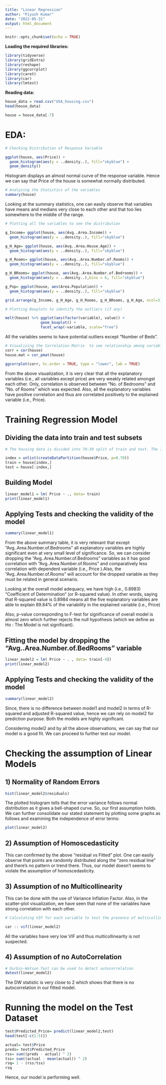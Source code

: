 ---
title: "Linear Regression"
author: "Piyush Kumar"
date: "2022-05-31"
output: html_document
---

```{r setup, include=FALSE}
knitr::opts_chunk$set(echo = TRUE)
```

**Loading the required libraries:**
```{r}
library(tidyverse)
library(gridExtra)
library(reshape)
library(ggcorrplot)
library(caret)
library(car)
library(lmtest)
```


**Reading data:**
```{r}
house_data = read.csv("USA_housing.csv")
head(house_data)

house = house_data[-7]
```

# EDA:
```{r}
# Checking Distribution of Response Variable

ggplot(house, aes(Price)) +
  geom_histogram(aes(y = ..density..), fill="skyblue") +
  geom_density() 

```


Histogram displays an almost normal curve of the response variable. Hence we can say that Price of the house is somewhat normally distributed.


```{r}
# Analyzing the Statistics of the variables
summary(house)
```


Looking at the summary statistics, one can easily observe that variables have means and medians very close to each other and that too lies somewhere to the middle of the range. 


```{r}
# Plotting all the variables to see the distribution

g_Income= ggplot(house, aes(Avg..Area.Income)) +
  geom_histogram(aes(y = ..density..), fill="skyblue") 

g_H_Age= ggplot(house, aes(Avg..Area.House.Age)) +
  geom_histogram(aes(y = ..density..), fill="skyblue") 

g_H_Rooms= ggplot(house, aes(Avg..Area.Number.of.Rooms)) +
  geom_histogram(aes(y = ..density..), fill="skyblue") 

g_H_BRooms= ggplot(house, aes(Avg..Area.Number.of.Bedrooms)) +
  geom_histogram(aes(y = ..density..),bins = 6, fill="skyblue") 

g_Pop= ggplot(house, aes(Area.Population)) +
  geom_histogram(aes(y = ..density..), fill="skyblue") 

grid.arrange(g_Income, g_H_Age, g_H_Rooms, g_H_BRooms, g_H_Age, ncol=3)

```


```{r}
# Plotting Boxplots to identify the outliers (if any)

melt(house) %>% ggplot(aes(factor(variable), value)) +
                geom_boxplot() +
                facet_wrap(~variable, scale="free")
```


All the variables seems to have potential outliers except "Number of Beds".

```{r}
# Visualizing the Correlation Matrix  to see relationship among variables
corr = cor(house)
house.mat = cor_pmat(house)

ggcorrplot(corr, hc.order = TRUE, type = "lower", lab = TRUE)

```

From the above visualization, it is very clear that all the explanatory variables (i.e., all variables except price) are very weakly related amongst each other. Only, correlation is observed between "No. of Bedrooms" and "No. of Rooms" which was expected.
Also, all the explanatory variables have positive correlation and thus are correlated positively to the explained variable (i.e., Price).

# Training Regression Model

## Dividing the data into train and test subsets

```{r}
# The housing data is divided into 70:30 split of train and test. The 70:30 split is the most common and is mostly used during the training phase. 70% of the data is used for training, and the rest 30% is for testing how good we were able to learn the data behavior

index = unlist(createDataPartition(house$Price, p=0.70))
train = house[index,]
test = house[-index,]
```

## Building Model
```{r}
linear_model1 = lm( Price ~ ., data= train)
print(linear_model1)
```

## Applying Tests and checking the validity of the model
```{r}
summary(linear_model1)
```


From the above summary table, it is very relevant that except "Avg..Area.Number.of.Bedrooms"  all explanatory variables are highly significant even at very small level of significance. 
So, we can consider dropping the "Avg..Area.Number.of.Bedrooms" variables as it has good correlation with "Avg..Area.Number.of.Rooms" and comparatively less correlation with dependent variable (i.e., Price ).Also, the "Avg..Area.Number.of.Rooms" will account for the dropped variable as they must be related in general scenario.

Looking at the overall model adequacy, we have high (i.e., 0.8983) "Coefficient of Determination" (or R-squared value). 
In other words, saying that R-squared value is 0.8984 means all the five explanatory variables are able to explain 89.84% of the variability in the explained variable (i.e., Price)

Also, p-value corresponding to F-test for significance of overall model is almost zero which further rejects the null  hypothesis (which we define as Ho : The Model is not significant).


## Fitting the model by dropping the "Avg..Area.Number.of.BedRooms" variable
```{r}
linear_model2 = lm( Price ~ . , data= train[-4])
print(linear_model2)
```

## Applying Tests and checking the validity of the model
```{r}
summary(linear_model2)
```


Since, there is no difference between model1 and model2 in terms of R-squared and adjusted R-squared value, hence we can rely on model2 for prediction purpose. Both the models are highly significant.

Considering model2 and by all the above observations, we can say that our model is a good fit. We can proceed to further test our model.

# Checking the assumption of Linear Models

## 1) Normality of Random Errors

```{r}
hist(linear_model2$residuals)
```


The plotted histogram tells that the error variance follows normal distribution as it gives a bell-shaped curve. So, our first assumption holds.
We can further consolidate our stated statement by plotting some graphs as follows and examining the independence of error terms:

```{r}
plot(linear_model2)
```

## 2) Assumption of Homoscedasticity
This can confirmed by the above "residual vs Fitted" plot. One can easily observe that points are randomly distributed along the "zero residual line" and there's no pattern or trend there. Thus, our model doesn't seems to violate the assumption of homoscedasticity.

## 3) Assumption of no Multicollinearity
This can be done with the use of Variance Inflation Factor. Also, in the scatter-plot visualization, we have seen that none of the variables have strong correlation with each other.

```{r}
# Calculating VIF for each variable to test the presence of multicollinearity in the model

car :: vif(linear_model2)
```

All the variables have very low VIF and thus multicollinearity is not suspected.

## 4) Assumption of no AutoCorrelation

```{r}
# Durbin-Watson Test can be used to detect autocorrelation
dwtest(linear_model2)
```

The DW statistic is very close to 2 which shows that there is no autocorrelation in our fitted model.

# Running the model on the Test Dataset
```{r}
test$Predicted_Price= predict(linear_model2,test)
head(test[-c(1:5)])
```


```{r}
actual= test$Price
preds= test$Predicted_Price
rss= sum((preds - actual) ^ 2)
tss= sum((actual - mean(actual)) ^ 2)
rsq= 1 - (rss/tss)
rsq
```
Hence, our model is performing well.



